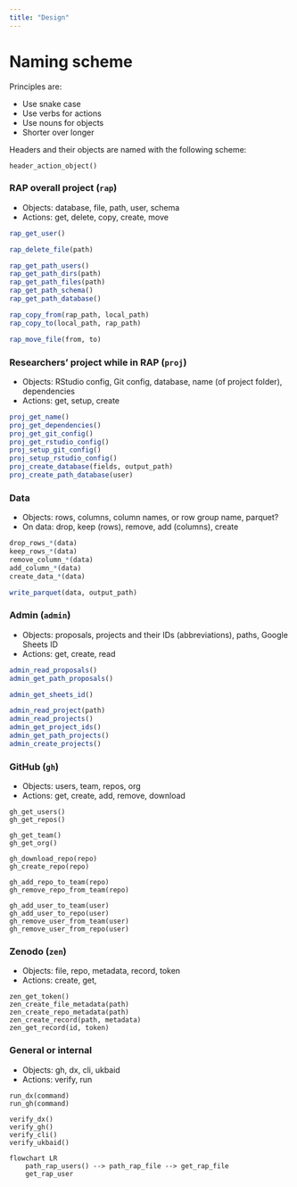 ```yaml
---
title: "Design"
---
```


# Naming scheme

Principles are:

-   Use snake case
-   Use verbs for actions
-   Use nouns for objects
-   Shorter over longer

Headers and their objects are named with the following scheme:

```         
header_action_object()
```

### RAP overall project (`rap`)

-   Objects: database, file, path, user, schema
-   Actions: get, delete, copy, create, move

``` r
rap_get_user()

rap_delete_file(path)

rap_get_path_users()
rap_get_path_dirs(path)
rap_get_path_files(path)
rap_get_path_schema()
rap_get_path_database()

rap_copy_from(rap_path, local_path)
rap_copy_to(local_path, rap_path)

rap_move_file(from, to)
```

### Researchers' project while in RAP (`proj`)

-   Objects: RStudio config, Git config, database, name (of project
    folder), dependencies
-   Actions: get, setup, create

``` r
proj_get_name()
proj_get_dependencies()
proj_get_git_config()
proj_get_rstudio_config()
proj_setup_git_config()
proj_setup_rstudio_config()
proj_create_database(fields, output_path)
proj_create_path_database(user)
```

### Data

-   Objects: rows, columns, column names, or row group name, parquet?
-   On data: drop, keep (rows), remove, add (columns), create

``` r
drop_rows_*(data)
keep_rows_*(data)
remove_column_*(data)
add_column_*(data)
create_data_*(data)

write_parquet(data, output_path)
```

### Admin (`admin`)

-   Objects: proposals, projects and their IDs (abbreviations), paths,
    Google Sheets ID
-   Actions: get, create, read

``` r
admin_read_proposals()
admin_get_path_proposals()

admin_get_sheets_id()

admin_read_project(path)
admin_read_projects()
admin_get_project_ids()
admin_get_path_projects()
admin_create_projects()
```

### GitHub (`gh`)

-   Objects: users, team, repos, org
-   Actions: get, create, add, remove, download

```         
gh_get_users()
gh_get_repos()

gh_get_team()
gh_get_org()

gh_download_repo(repo)
gh_create_repo(repo)

gh_add_repo_to_team(repo)
gh_remove_repo_from_team(repo)

gh_add_user_to_team(user)
gh_add_user_to_repo(user)
gh_remove_user_from_team(user)
gh_remove_user_from_repo(user)
```

### Zenodo (`zen`)

-   Objects: file, repo, metadata, record, token
-   Actions: create, get,

```         
zen_get_token()
zen_create_file_metadata(path)
zen_create_repo_metadata(path)
zen_create_record(path, metadata)
zen_get_record(id, token)
```

### General or internal

-   Objects: gh, dx, cli, ukbaid
-   Actions: verify, run

```         
run_dx(command)
run_gh(command)

verify_dx()
verify_gh()
verify_cli()
verify_ukbaid()
```

```mermaid
flowchart LR
    path_rap_users() --> path_rap_file --> get_rap_file
    get_rap_user
```
